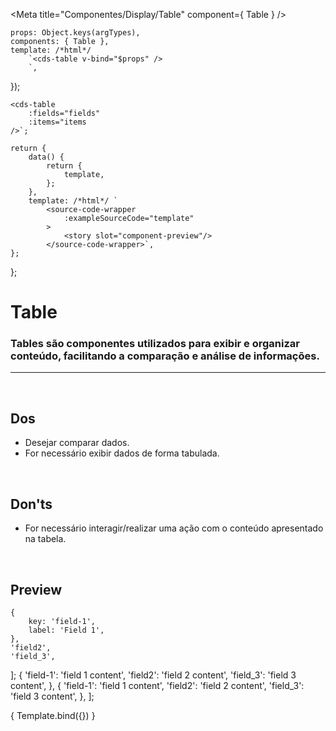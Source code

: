 
<Meta
	title="Componentes/Display/Table"
	component={ Table }
/>

	props: Object.keys(argTypes),
	components: { Table },
	template: /*html*/
		`<cds-table v-bind="$props" />
		`,
});

	<cds-table
		:fields="fields"
		:items="items
	/>`;

	return {
		data() {
			return {
				template,
			};
		},
		template: /*html*/ `
			<source-code-wrapper
				:exampleSourceCode="template"
			>
				<story slot="component-preview"/>
			</source-code-wrapper>`,
	};
};

# Table

### Tables são componentes utilizados para exibir e organizar conteúdo, facilitando a comparação e análise de informações.
---
<br />

## Dos
- Desejar comparar dados.
- For necessário exibir dados de forma tabulada.

<br />

## Don'ts
- For necessário interagir/realizar uma ação com o conteúdo apresentado na tabela.

<br />

## Preview

	{
		key: 'field-1',
		label: 'Field 1',
	},
	'field2',
	'field_3',
];
	{
		'field-1': 'field 1 content',
		'field2': 'field 2 content',
		'field_3': 'field 3 content',
	},
	{
		'field-1': 'field 1 content',
		'field2': 'field 2 content',
		'field_3': 'field 3 content',
	},
];

<Canvas>
	<Story
		name="Table"
		decorators={[docsDecorator]}
		args={{
			fields,
			items,
		}}
	>
		{ Template.bind({}) }
	</Story>
</Canvas>

<ArgsTable story="Table" />